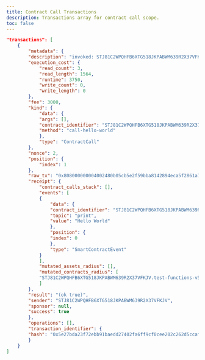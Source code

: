 ```yaml
---
title: Contract Call Transactions
description: Transactions array for contract call scope.
toc: false
---
```



```json title="Contract Call transactions"
"transactions": [
	{
		"metadata": {
		"description": "invoked: STJ81C2WPQHFB6XTG518JKPABWM639R2X37VFKJV.test-functions-v5::call-hello-world()",
		"execution_cost": {
			"read_count": 3,
			"read_length": 1564,
			"runtime": 3750,
			"write_count": 0,
			"write_length": 0
		},
		"fee": 3000,
		"kind": {
			"data": {
			"args": [],
			"contract_identifier": "STJ81C2WPQHFB6XTG518JKPABWM639R2X37VFKJV.test-functions-v5",
			"method": "call-hello-world"
			},
			"type": "ContractCall"
		},
		"nonce": 2,
		"position": {
			"index": 1
		},
		"raw_tx": "0x808000000004002480b05cb5e2f59bba8142894eca5f2861a702e800000000000000020000000000000bb80001888dd043c00d376ae5912e323ef9238974217fadffa9c9552db9008b9ad790eb6d3212706078d630868fb5f91ba1869c48d3af6081a2f1b0d91188773c544ef8030200000000021a2480b05cb5e2f59bba8142894eca5f2861a702e811746573742d66756e6374696f6e732d76351063616c6c2d68656c6c6f2d776f726c6400000000",
		"receipt": {
			"contract_calls_stack": [],
			"events": [
			{
				"data": {
				"contract_identifier": "STJ81C2WPQHFB6XTG518JKPABWM639R2X37VFKJV.test-functions-v5",
				"topic": "print",
				"value": "Hello World"
				},
				"position": {
				"index": 0
				},
				"type": "SmartContractEvent"
			}
			],
			"mutated_assets_radius": [],
			"mutated_contracts_radius": [
			"STJ81C2WPQHFB6XTG518JKPABWM639R2X37VFKJV.test-functions-v5"
			]
		},
		"result": "(ok true)",
		"sender": "STJ81C2WPQHFB6XTG518JKPABWM639R2X37VFKJV",
		"sponsor": null,
		"success": true
		},
		"operations": [],
		"transaction_identifier": {
		"hash": "0x5e27bda23f72ebb91baedd27402fa6ff9cf0cee202c262d5ccaf1f8ceddb9f75"
		}
	}
]
```
